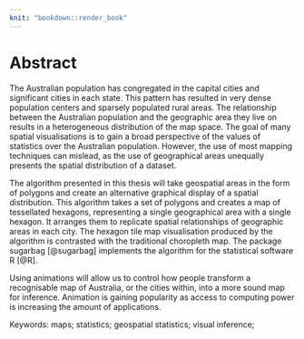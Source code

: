 ```yaml
---
knit: "bookdown::render_book"
---
```


# Abstract {-}


<!--less than 500 words-->
The Australian population has congregated in the capital cities and significant cities in each state. This pattern has resulted in very dense population centers and sparsely populated rural areas. The relationship between the Australian population and the geographic area they live on results in a heterogeneous distribution of the map space. The goal of many spatial visualisations is to gain a broad perspective of the values of statistics over the Australian population. However, the use of most mapping techniques can mislead, as the use of geographical areas unequally presents the spatial distribution of a dataset.

The algorithm presented in this thesis will take geospatial areas in the form of polygons and create an alternative graphical display of a spatial distribution. This algorithm takes a set of polygons and creates a map of tessellated hexagons, representing a single geographical area with a single hexagon. It arranges them to replicate spatial relationships of geographic areas in each city. The hexagon tile map visualisation produced by the algorithm is contrasted with the traditional choropleth map.
The package sugarbag [@sugarbag] implements the algorithm for the statistical software R [@R].


Using animations will allow us to control how people transform a recognisable map of Australia, or the cities within, into a more sound map for inference. Animation is gaining popularity as access to computing power is increasing the amount of applications.

Keywords: maps; statistics; geospatial statistics; visual inference; 
\newpage
